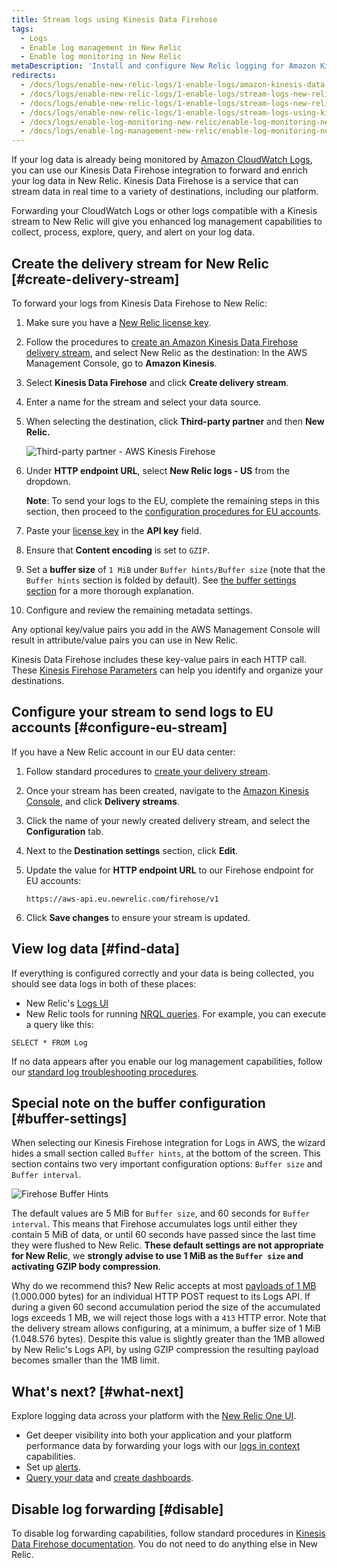 ```yaml
---
title: Stream logs using Kinesis Data Firehose
tags:
  - Logs
  - Enable log management in New Relic
  - Enable log monitoring in New Relic
metaDescription: 'Install and configure New Relic logging for Amazon Kinesis Data Firehose, so you can use our enhanced log management capabilities.'
redirects:
  - /docs/logs/enable-new-relic-logs/1-enable-logs/amazon-kinesis-data-firehose
  - /docs/logs/enable-new-relic-logs/1-enable-logs/stream-logs-new-relic-using-amazon-kinesis-data-firehose
  - /docs/logs/enable-new-relic-logs/1-enable-logs/stream-logs-new-relic-using-kinesis-data-firehose
  - /docs/logs/enable-new-relic-logs/1-enable-logs/stream-logs-using-kinesis-data-firehose
  - /docs/logs/enable-log-monitoring-new-relic/enable-log-monitoring-new-relic/stream-logs-using-kinesis-data-firehose
  - /docs/logs/enable-log-management-new-relic/enable-log-monitoring-new-relic/stream-logs-using-kinesis-data-firehose
---
```




If your log data is already being monitored by [Amazon CloudWatch Logs](https://docs.aws.amazon.com/AmazonCloudWatch/latest/logs/WhatIsCloudWatchLogs.html), you can use our Kinesis Data Firehose integration to forward and enrich your log data in New Relic. Kinesis Data Firehose is a service that can stream data in real time to a variety of destinations, including our platform.

Forwarding your CloudWatch Logs or other logs compatible with a Kinesis stream to New Relic will give you enhanced log management capabilities to collect, process, explore, query, and alert on your log data.

## Create the delivery stream for New Relic [#create-delivery-stream]

To forward your logs from Kinesis Data Firehose to New Relic:

1. Make sure you have a [New Relic license key](/docs/apis/intro-apis/new-relic-api-keys/#ingest-license-key).

2. Follow the procedures to [create an Amazon Kinesis Data Firehose delivery stream](https://docs.aws.amazon.com/firehose/latest/dev/basic-create.html), and select New Relic as the destination: In the AWS Management Console, go to **Amazon Kinesis**.

3. Select **Kinesis Data Firehose** and click **Create delivery stream**.

4. Enter a name for the stream and select your data source.

5. When selecting the destination, click **Third-party partner** and then **New Relic.**

   <img
     title="Third-party partner - AWS Kinesis Firehose"
     alt="Third-party partner - AWS Kinesis Firehose"
     src={img0ThirdPartyPartnerAwsKinesisFirehose}
   />

6. Under **HTTP endpoint URL**, select **New Relic logs - US** from the dropdown.

   **Note**: To send your logs to the EU, complete the remaining steps in this section, then proceed to the [configuration procedures for EU accounts](#configure-eu-stream).

7. Paste your [license key](/docs/apis/intro-apis/new-relic-api-keys/#ingest-license-key) in the **API key** field.

8. Ensure that **Content encoding** is set to `GZIP`.

9. Set a **buffer size** of `1 MiB` under `Buffer hints/Buffer size` (note that the `Buffer hints` section is folded by default). See [the buffer settings section](#buffer-settings) for a more thorough explanation.

10. Configure and review the remaining metadata settings.

Any optional key/value pairs you add in the AWS Management Console will result in attribute/value pairs you can use in New Relic.

Kinesis Data Firehose includes these key-value pairs in each HTTP call. These [Kinesis Firehose Parameters](https://docs.aws.amazon.com/firehose/latest/dev/create-destination.html#create-destination-new-relic) can help you identify and organize your destinations.

## Configure your stream to send logs to EU accounts [#configure-eu-stream]

If you have a New Relic account in our EU data center:

1. Follow standard procedures to [create your delivery stream](#create-delivery-stream).

2. Once your stream has been created, navigate to the [Amazon Kinesis Console](https://console.aws.amazon.com/kinesis/), and click **Delivery streams**.

3. Click the name of your newly created delivery stream, and select the **Configuration** tab.

4. Next to the **Destination settings** section, click **Edit**.

5. Update the value for **HTTP endpoint URL** to our Firehose endpoint for EU accounts:

   ```
   https://aws-api.eu.newrelic.com/firehose/v1
   ```

6. Click **Save changes** to ensure your stream is updated.

## View log data [#find-data]

If everything is configured correctly and your data is being collected, you should see data logs in both of these places:

* New Relic's [Logs UI](https://one.newrelic.com/launcher/logger.log-launcher)
* New Relic tools for running [NRQL queries](/docs/chart-builder/use-chart-builder/choose-data/use-advanced-nrql-mode-specify-data). For example, you can execute a query like this:

```
SELECT * FROM Log
```

If no data appears after you enable our log management capabilities, follow our [standard log troubleshooting procedures](/docs/logs/log-management/troubleshooting/no-log-data-appears-ui/).

## Special note on the buffer configuration [#buffer-settings]

When selecting our Kinesis Firehose integration for Logs in AWS, the wizard hides a small section called `Buffer hints`, at the bottom of the screen. This section contains two very important configuration options: `Buffer size` and `Buffer interval`.

<img
  title="Firehose Buffer Hints"
  alt="Firehose Buffer Hints"
  src={firehoseBufferHints}
/>

The default values are 5 MiB for `Buffer size`, and 60 seconds for `Buffer interval`. This means that Firehose accumulates logs until either they contain 5 MiB of data, or until 60 seconds have passed since the last time they were flushed to New Relic. **These default settings are not appropriate for New Relic**, we **strongly advise to use 1 MiB as the `Buffer size` and activating GZIP body compression**.

Why do we recommend this? New Relic accepts at most [payloads of 1 MB](/docs/logs/log-api/introduction-log-api/#limits) (1.000.000 bytes) for an individual HTTP POST request to its Logs API. If during a given 60 second accumulation period the size of the accumulated logs exceeds 1 MB, we will reject those logs with a `413` HTTP error. Note that the delivery stream allows configuring, at a minimum, a buffer size of 1 MiB (1.048.576 bytes). Despite this value is slightly greater than the 1MB allowed by New Relic's Logs API, by using GZIP compression the resulting payload becomes smaller than the 1MB limit.

## What's next? [#what-next]

Explore logging data across your platform with the [New Relic One UI](/docs/logs/log-management/ui-data/use-logs-ui/).

* Get deeper visibility into both your application and your platform performance data by forwarding your logs with our [logs in context](/docs/logs/enable-log-management-new-relic/configure-logs-context/configure-logs-context-apm-agents/) capabilities.
* Set up [alerts](/docs/alerts-applied-intelligence/new-relic-alerts/alert-conditions/create-alert-conditions/).
* [Query your data](/docs/query-your-data/explore-query-data/get-started/introduction-querying-new-relic-data/) and [create dashboards](/docs/query-your-data/explore-query-data/dashboards/introduction-dashboards/).

## Disable log forwarding [#disable]

To disable log forwarding capabilities, follow standard procedures in [Kinesis Data Firehose documentation](https://docs.aws.amazon.com/firehose/latest/dev/basic-create.html). You do not need to do anything else in New Relic.
